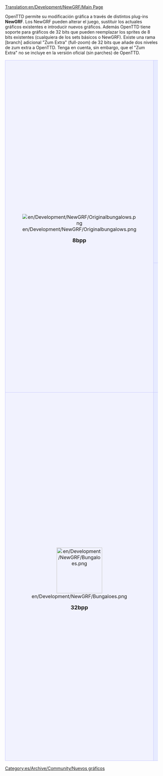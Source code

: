 [[Translation:en/Development/NewGRF/Main Page]]

OpenTTD permite su modificación gráfica a través de distintos plug-ins '''NewGRF'''. Los NewGRF pueden alterar el juego, sustituir los actuales gráficos existentes e introducir nuevos gráficos.
Además OpenTTD tiene soporte para gráficos de 32 bits que pueden reemplazar los sprites de 8 bits existentes (cualquiera de los sets básicos o NewGRF). Existe una rama [branch] adicional "Zum Extra" (full-zoom) de 32 bits que añade dos niveles de zum extra a OpenTTD. Tenga en cuenta, sin embargo, que el "Zum Extra" no se incluye en la versión oficial (sin parches) de OpenTTD.

{| 
|-
|align="center" rowspan="2" style="background-color: #f1f2fe; border: 1px solid #c7c8fe; margin: 0; padding: 1em 1em 0em 1em;"|
[[File:en/Development/NewGRF/Originalbungalows.png]]
   
<font size="4">'''8bpp'''</font>


|style="background-color: #e7ebff; border: 1px solid #c7c8fe; margin: 0; padding: 1em 1em 0em 1em;"|
<font size="3">'''Consejos y trucos sobre el desarrollo de NewGRF'''</font>
*[[es/Development/NewGRF/Herramientas de desarrollo para NewGRF|Herramientas de desarrollo para NewGRF]]
*[[es/Development/NewGRF/Depurar gráficos NewGRF|Depurar gráficos NewGRF]]
*[[es/Development/NewGRF/Alineación|Consejos sobre alineación de sprites]]
*'''[[es/Archive/Community/OpenGFX Léame|OpenGFX:]]''' Proyecto del '''Conjunto básico de gráficos OpenGFX''' de 8 bits para OpenTTD (Con licencia [https://www.wikipedia.org/wiki/es:GNU General Public License GPL v2])
*[http://dev.openttdcoop.org/projects DevZone]: Sitio para una serie de proyectos NewGRF (en inglés)
*[http://wiki.ttdpatch.net/tiki-index.php?page=NewGraphicsSpecs Wiki con especificaciones para NewGRF] (en inglés)
|-
|style="background-color: #e7ebff; border: 1px solid #c7c8fe; margin: 0; padding: 1em 1em 0em 1em;"|
<font size="3">'''Manual de uso de NewGRF y Lista NewGRF'''</font>

:[[es/Manual/NewGRF|Documentación sobre uso e instalación de NewGRF]]. Manual para alterar la jugabilidad y los gráficos usando archivos NewGRF.
:Y una [[es/Community/NewGRF/Main Page|lista de algunos de los principales gráficos NewGRF]].
|-
|align="center" style="background-color: #f1f2fe; border: 1px solid #c7c8fe; margin: 0; padding: 1em 1em 0em 1em;"|
[[File:en/Development/NewGRF/Bungaloes.png|150px]]

<font size="4">'''32bpp'''</font>
|style="background-color: #e7ebff; border: 1px solid #c7c8fe; margin: 0; padding: 1em 1em 0em 1em;"|
<font size="3">'''Documentación sobre el desarrollo de gráficos de 32 bits'''</font>

:Completamente [[es/Archive/Old 32bpp/Desarrollo de gráficos de 32 bits|documentado aquí]], desde la teoría (tamaño, iluminación, especificaciones técnicas, tutoriales, etc) a la práctica (materiales, accesorios).

<font size="3">'''Rastreador del desarrollo gráfico'''</font>
:Esté al tanto de la evolución actual del OpenTTD de 32 bits. Sepa exactamente lo que ya se ha convertido a 32 bits y lo que queda por hacer.
:[[es/Rastreador del desarrollo de gráficos de 32 bits|32 bits.- Escala original]]
:[[es/Rastreador del desarrollo de gráficos de 32 bits (Zum extra)|32 bits.- Zum Extra]]

<font size="3">'''Gráficos acabados'''</font>

:[[es/Archive/Old 32bpp/Lista de archivos descargables de 32 bits|32 bits.- Escala original]]:  Lista de sprites de 32 bits, acabados, empaquetados y puestos a su disposición, con los que ya se puede jugar, en estos momentos.
:[[es/Niveles de Zum Extra de 32 bits|32 bits.- Zum Extra]]: Lista de gráficos con 2 niveles extra de zum, e información sobre el parche.
:¡[[es/Community/NewGRF/Jugar con gráficos de 32 bits|Jugar con gráficos de 32 bits]]!
|}

[[Category:es/Archive/Community/Nuevos gráficos]]
